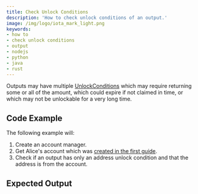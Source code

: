```yaml
---
title: Check Unlock Conditions
description: 'How to check unlock conditions of an output.'
image: /img/logo/iota_mark_light.png
keywords:
- how to
- check unlock conditions
- output
- nodejs
- python
- java
- rust
---
```



Outputs may have multiple [UnlockConditions](https://github.com/iotaledger/tips/blob/main/tips/TIP-0018/tip-0018.md#unlock-conditions) which may require returning some or all of the amount, which could expire if not claimed in time, or which may not be unlockable for a very long time.

## Code Example

The following example will:

1. Create an account manager.
2. Get Alice's account which was [created in the first guide](../accounts_and_addresses/01_create_a_wallet_account.mdx).
3. Check if an output has only an address unlock condition and that the address is from the account.

<Tabs groupId="language">
    <TabItem value="rust" label="Rust">
        <RustCode/>
    </TabItem>
    <TabItem value="nodejs" label="Nodejs">
        <NodejsCode/>
    </TabItem>
    <TabItem value="python" label="Python">
        <PythonCode/>
    </TabItem>
    <TabItem value="java" label="Java">
        <JavaCode/>
    </TabItem>
</Tabs>

## Expected Output

<Tabs groupId="language">
    <TabItem value="rust" label="Rust">
        <RustOutput/>
    </TabItem>
    <TabItem value="nodejs" label="Nodejs">
        <NodejsOutput/>
    </TabItem>
    <TabItem value="python" label="Python">
        <PythonOutput/>
    </TabItem>
    <TabItem value="java" label="Java">
        <JavaOutput/>
    </TabItem>
</Tabs>

